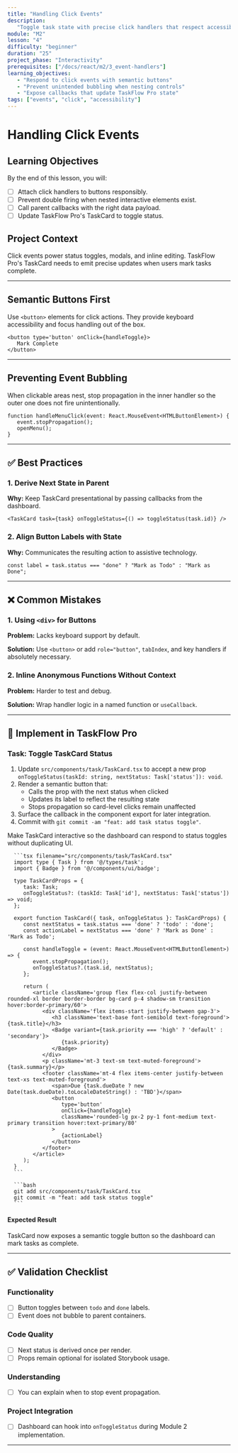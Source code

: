 ```yaml
---
title: "Handling Click Events"
description:
   "Toggle task state with precise click handlers that respect accessibility."
module: "M2"
lesson: "4"
difficulty: "beginner"
duration: "25"
project_phase: "Interactivity"
prerequisites: ["/docs/react/m2/3_event-handlers"]
learning_objectives:
   - "Respond to click events with semantic buttons"
   - "Prevent unintended bubbling when nesting controls"
   - "Expose callbacks that update TaskFlow Pro state"
tags: ["events", "click", "accessibility"]
---
```



# Handling Click Events

## Learning Objectives

By the end of this lesson, you will:

-  [ ] Attach click handlers to buttons responsibly.
-  [ ] Prevent double firing when nested interactive elements exist.
-  [ ] Call parent callbacks with the right data payload.
-  [ ] Update TaskFlow Pro's TaskCard to toggle status.

## Project Context

Click events power status toggles, modals, and inline editing. TaskFlow Pro's
TaskCard needs to emit precise updates when users mark tasks complete.

---

## Semantic Buttons First

Use `<button>` elements for click actions. They provide keyboard accessibility
and focus handling out of the box.

```tsx
<button type='button' onClick={handleToggle}>
   Mark Complete
</button>
```

---

## Preventing Event Bubbling

When clickable areas nest, stop propagation in the inner handler so the outer
one does not fire unintentionally.

```tsx
function handleMenuClick(event: React.MouseEvent<HTMLButtonElement>) {
   event.stopPropagation();
   openMenu();
}
```

---

## ✅ Best Practices

### 1. Derive Next State in Parent

**Why:** Keep TaskCard presentational by passing callbacks from the dashboard.

```tsx
<TaskCard task={task} onToggleStatus={() => toggleStatus(task.id)} />
```

### 2. Align Button Labels with State

**Why:** Communicates the resulting action to assistive technology.

```tsx
const label = task.status === "done" ? "Mark as Todo" : "Mark as Done";
```

---

## ❌ Common Mistakes

### 1. Using `<div>` for Buttons

**Problem:** Lacks keyboard support by default.

**Solution:** Use `<button>` or add `role="button"`, `tabIndex`, and key
handlers if absolutely necessary.

### 2. Inline Anonymous Functions Without Context

**Problem:** Harder to test and debug.

**Solution:** Wrap handler logic in a named function or `useCallback`.

---

## 🔨 Implement in TaskFlow Pro

### Task: Toggle TaskCard Status

1. Update `src/components/task/TaskCard.tsx` to accept a new prop
   `onToggleStatus(taskId: string, nextStatus: Task['status']): void`.
2. Render a semantic button that:
   -  Calls the prop with the next status when clicked
   -  Updates its label to reflect the resulting state
   -  Stops propagation so card-level clicks remain unaffected
3. Surface the callback in the component export for later integration.
4. Commit with `git commit -am "feat: add task status toggle"`.

<Accordions type='single' className='mt-4'>
   <Accordion title='Solution Walkthrough'>
      <p>
         Make TaskCard interactive so the dashboard can respond to status toggles without
         duplicating UI.
      </p>

      ```tsx filename="src/components/task/TaskCard.tsx"
      import type { Task } from '@/types/task';
      import { Badge } from '@/components/ui/badge';

      type TaskCardProps = {
         task: Task;
         onToggleStatus?: (taskId: Task['id'], nextStatus: Task['status']) => void;
      };

      export function TaskCard({ task, onToggleStatus }: TaskCardProps) {
         const nextStatus = task.status === 'done' ? 'todo' : 'done';
         const actionLabel = nextStatus === 'done' ? 'Mark as Done' : 'Mark as Todo';

         const handleToggle = (event: React.MouseEvent<HTMLButtonElement>) => {
            event.stopPropagation();
            onToggleStatus?.(task.id, nextStatus);
         };

         return (
            <article className='group flex flex-col justify-between rounded-xl border border-border bg-card p-4 shadow-sm transition hover:border-primary/60'>
               <div className='flex items-start justify-between gap-3'>
                  <h3 className='text-base font-semibold text-foreground'>{task.title}</h3>
                  <Badge variant={task.priority === 'high' ? 'default' : 'secondary'}>
                     {task.priority}
                  </Badge>
               </div>
               <p className='mt-3 text-sm text-muted-foreground'>{task.summary}</p>
               <footer className='mt-4 flex items-center justify-between text-xs text-muted-foreground'>
                  <span>Due {task.dueDate ? new Date(task.dueDate).toLocaleDateString() : 'TBD'}</span>
                  <button
                     type='button'
                     onClick={handleToggle}
                     className='rounded-lg px-2 py-1 font-medium text-primary transition hover:text-primary/80'
                  >
                     {actionLabel}
                  </button>
               </footer>
            </article>
         );
      }
      ```

      ```bash
      git add src/components/task/TaskCard.tsx
      git commit -m "feat: add task status toggle"
      ```

   </Accordion>
</Accordions>

#### Expected Result

TaskCard now exposes a semantic toggle button so the dashboard can mark tasks as
complete.

---

## ✅ Validation Checklist

### Functionality

-  [ ] Button toggles between `todo` and `done` labels.
-  [ ] Event does not bubble to parent containers.

### Code Quality

-  [ ] Next status is derived once per render.
-  [ ] Props remain optional for isolated Storybook usage.

### Understanding

-  [ ] You can explain when to stop event propagation.

### Project Integration

-  [ ] Dashboard can hook into `onToggleStatus` during Module 2 implementation.

---

